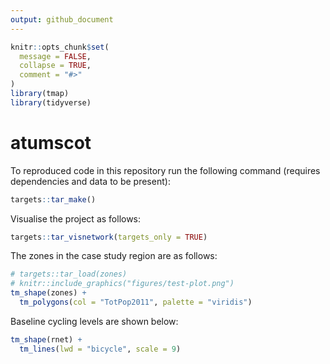 ```yaml
---
output: github_document
---
```


<!-- README.md is generated from README.Rmd. Please edit that file -->

```r
knitr::opts_chunk$set(
  message = FALSE,
  collapse = TRUE,
  comment = "#>"
)
library(tmap)
library(tidyverse)
```

# atumscot

<!-- badges: start -->
<!-- badges: end -->

To reproduced code in this repository run the following command (requires dependencies and data to be present):

```r
targets::tar_make()
```

Visualise the project as follows:

```r
targets::tar_visnetwork(targets_only = TRUE)
```

The zones in the case study region are as follows:

```r
# targets::tar_load(zones)
# knitr::include_graphics("figures/test-plot.png")
tm_shape(zones) +
  tm_polygons(col = "TotPop2011", palette = "viridis")
```

Baseline cycling levels are shown below:

```r
tm_shape(rnet) +
  tm_lines(lwd = "bicycle", scale = 9)
```


